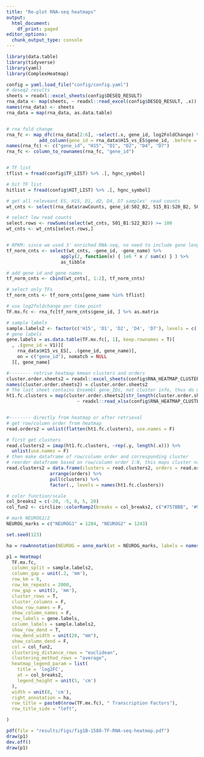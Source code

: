 ```yaml
---
title: "Re-plot RNA-seq heatmaps"
output:
  html_document:
    df_print: paged
editor_options: 
  chunk_output_type: console
---
```



```r
library(data.table)
library(tidyverse)
library(yaml)
library(ComplexHeatmap)
```


```r
config = yaml.load_file("config/config.yaml")
# deseq2 results
sheets = readxl::excel_sheets(config$DESEQ_RESULT)
rna_data <- map(sheets, ~ readxl::read_excel(config$DESEQ_RESULT, .x))
names(rna_data) <- sheets
rna_data = map(rna_data, as.data.table)


# rna fold change
rna_fc <- map_dfc(rna_data[2:6], ~select(.x, gene_id, log2FoldChange) %>% pull(log2FoldChange)) %>%
            add_column(gene_id = rna_data$H15_vs_ES$gene_id, .before = "H15_vs_ES")
names(rna_fc) <- c("gene_id", "H15", "D1", "D2", "D4", "D7")
rna_fc <- column_to_rownames(rna_fc, "gene_id")


# TF list
tflist = fread(config$TF_LIST) %>% .[, hgnc_symbol]

# hit TF list
hitlist = fread(config$HIT_LIST) %>% .[, hgnc_symbol]
```

```r
# get all releveant ES, H15, D1, d2, D4, D7 samples' read counts
wt_cnts <- select(rna_data$rawCounts, gene_id:S02_B2, S15_B1:S20_B2, S07_B1:S08_B2, S21_B1:S22_B2)

# select low read counts
select.rows <- rowSums(select(wt_cnts, S01_B1:S22_B2)) >= 100
wt_cnts <- wt_cnts[select.rows,]


# RPKM: since we used 3' enriched RNA-seq, no need to include gene length
tf_norm_cnts <- select(wt_cnts, -gene_id, -gene_name) %>% 
                    apply(2, function(x) { 1e6 * x / sum(x) } ) %>% 
                    as_tibble

# add gene id and gene names
tf_norm_cnts <- cbind(wt_cnts[, 1:2], tf_norm_cnts)

# select only TFs
tf_norm_cnts <- tf_norm_cnts[gene_name %in% tflist]

# use log2foldchange per time point
TF.mx.fc <- rna_fc[tf_norm_cnts$gene_id, ] %>% as.matrix
```

```r
# sample labels 
sample.labels2 <- factor(c('H15', 'D1', 'D2', 'D4', 'D7'), levels = c('H15', 'D1', 'D2', 'D4', 'D7'))
# gene labels
gene.labels = as.data.table(TF.mx.fc[, 1], keep.rownames = T)[
  , .(gene_id = V1)][
    rna_data$H15_vs_ES[, .(gene_id, gene_name)], 
    on = c("gene_id"), nomatch = NULL
  ][, gene_name]
```


```r
#-------- retrive heatmap kmean clusters and orders
cluster.order.sheets2 = readxl::excel_sheets(config$RNA_HEATMAP_CLUSTERS_LOG2FC)
names(cluster.order.sheets2) = cluster.order.sheets2
# The last sheet contains Ensembl gene_IDs, not cluster info, thus do not load last sheet.
ht1.fc.clusters = map(cluster.order.sheets2[str_length(cluster.order.sheets2) < 5], 
                          ~ readxl::read_xlsx(config$RNA_HEATMAP_CLUSTERS_LOG2FC, sheet = .x) %>% pull(value))


#-------- directly from heatmap or after retrieval
# get row/column order from heatmap
read.orders2 = unlist(flatten(ht1.fc.clusters), use.names = F)

# first get clusters
read.clusters2 = imap(ht1.fc.clusters, ~rep(.y, length(.x))) %>% 
  unlist(use.names = F)
# then make dataframe of row/column order and corresponding cluster
# reorder dataframe based on row/column order 1:N, this maps cluster name back to the original data matrix
read.clusters2 = data.frame(clusters = read.clusters2, orders = read.orders2) %>% 
                arrange(orders) %>% 
                pull(clusters) %>%
                factor(., levels = names(ht1.fc.clusters))
```


```r

# color function/scale
col_breaks2 = c(-20, -5, 0, 5, 20)
col_fun2 <- circlize::colorRamp2(breaks = col_breaks2, c("#757BBB", '#9AA2D8', "#FFFFFF","#F4A556", "#F7931E"))

# mark NEUROG1/2
NEUROG_marks = c("NEUROG1" = 1284, "NEUROG2" = 1243)

set.seed(123)

ha = rowAnnotation(NEUROG = anno_mark(at = NEUROG_marks, labels = names(NEUROG_marks)))

p1 = Heatmap(
  TF.mx.fc,
  column_split = sample.labels2,
  column_gap = unit(.2, 'mm'),
  row_km = 9,
  row_km_repeats = 2000,
  row_gap = unit(2, 'mm'),
  cluster_rows = T,
  cluster_columns = F,
  show_row_names = F,
  show_column_names = F,
  row_labels = gene.labels,
  column_labels = sample.labels2,
  show_row_dend = T,
  row_dend_width = unit(20, "mm"),
  show_column_dend = F,
  col = col_fun2,
  clustering_distance_rows = "euclidean",
  clustering_method_rows = "average",
  heatmap_legend_param = list(
    title = 'log2FC',
    at = col_breaks2,
    legend_height = unit(5, 'cm')
  ),
  width = unit(8, 'cm'),
  right_annotation = ha,
  row_title = paste0(nrow(TF.mx.fc), " Transcription Factors"),
  row_title_side = "left",

)

```

```r
pdf(file = "results/Figs/fig1B-1588-TF-RNA-seq-heatmap.pdf")
draw(p1)
dev.off()
draw(p1)
```


